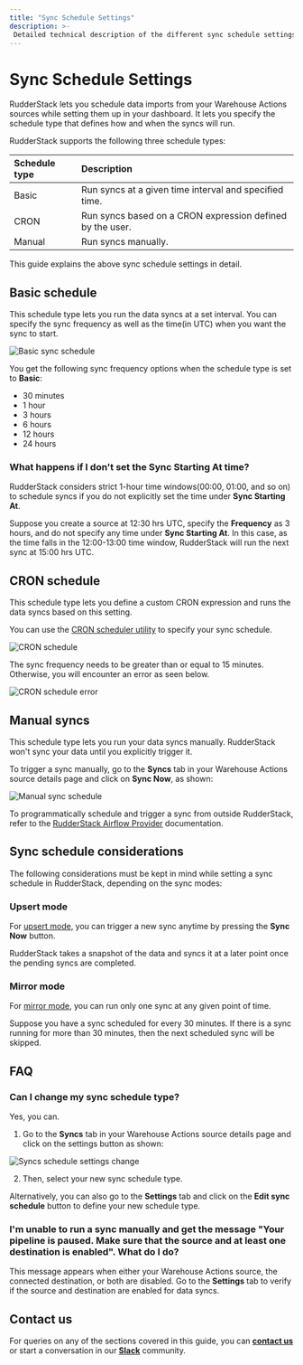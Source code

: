 ```yaml
---
title: "Sync Schedule Settings"
description: >-
 Detailed technical description of the different sync schedule settings for the Warehouse Actions sources.
---
```


# Sync Schedule Settings

RudderStack lets you schedule data imports from your Warehouse Actions sources while setting them up in your dashboard. It lets you specify the schedule type that defines how and when the syncs will run.

RudderStack supports the following three schedule types:

| Schedule type      | Description                                               |
| :------------------| :---------------------------------------------------------|
| Basic              | Run syncs at a given time interval and specified time.    |
| CRON               | Run syncs based on a CRON expression defined by the user. |
| Manual             | Run syncs manually.                                       |  

This guide explains the above sync schedule settings in detail.

## Basic schedule

This schedule type lets you run the data syncs at a set interval. You can specify the sync frequency as well as the time(in UTC) when you want the sync to start.

<img src="../../assets/warehouse-actions-sources/sync-schedule-basic.png" alt="Basic sync schedule" />

You get the following sync frequency options when the schedule type is set to **Basic**:

- 30 minutes
- 1 hour
- 3 hours
- 6 hours
- 12 hours
- 24 hours

### What happens if I don't set the Sync Starting At time?

RudderStack considers strict 1-hour time windows(00:00, 01:00, and so on) to schedule syncs if you do not explicitly set the time under **Sync Starting At**.

Suppose you create a source at 12:30 hrs UTC, specify the **Frequency** as 3 hours, and do not specify any time under **Sync Starting At**. In this case, as the time falls in the 12:00-13:00 time window, RudderStack will run the next sync at 15:00 hrs UTC.

## CRON schedule

This schedule type lets you define a custom CRON expression and runs the data syncs based on this setting. 

<div class="infoBlock">

You can use the <a href="https://crontab.guru/">CRON scheduler utility</a> to specify your sync schedule.
</div>

<img src="../../assets/warehouse-actions-sources/sync-schedule-cron.png" alt="CRON schedule" />

<div class="warningBlock">

The sync frequency needs to be greater than or equal to 15 minutes. Otherwise, you will encounter an error as seen below.
</div>

<img src="../../assets/warehouse-actions-sources/sync-schedule-cron-error.png" alt="CRON schedule error" />

## Manual syncs

This schedule type lets you run your data syncs manually. RudderStack won't sync your data until you explicitly trigger it.

To trigger a sync manually, go to the **Syncs** tab in your Warehouse Actions source details page and click on **Sync Now**, as shown:

<img src="../../assets/warehouse-actions-sources/sync-schedule-manual.png" alt="Manual sync schedule" />

<div class="infoBlock">

To programmatically schedule and trigger a sync from outside RudderStack, refer to the <a href="https://www.rudderstack.com/docs/warehouse-actions/airflow-provider/">RudderStack Airflow Provider</a> documentation.
</div>

## Sync schedule considerations

The following considerations must be kept in mind while setting a sync schedule in RudderStack, depending on the sync modes:

### Upsert mode

For [upsert mode](https://www.rudderstack.com/docs/warehouse-actions/common-settings/sync-modes/#upsert), you can trigger a new sync anytime by pressing the **Sync Now** button. 

RudderStack takes a snapshot of the data and syncs it at a later point once the pending syncs are completed.

### Mirror mode

For [mirror mode](https://www.rudderstack.com/docs/warehouse-actions/common-settings/sync-modes/#mirror-mode), you can run only one sync at any given point of time. 

Suppose you have a sync scheduled for every 30 minutes. If there is a sync running for more than 30 minutes, then the next scheduled sync will be skipped.

## FAQ

### Can I change my sync schedule type?

Yes, you can. 

1. Go to the **Syncs** tab in your Warehouse Actions source details page and click on the settings button as shown:

<img src="../../assets/warehouse-actions-sources/sync-schedule-settings-change.png" alt="Syncs schedule settings change" />

2. Then, select your new sync schedule type.

Alternatively, you can also go to the **Settings** tab and click on the **Edit sync schedule** button to define your new schedule type.

### I'm unable to run a sync manually and get the message "Your pipeline is paused. Make sure that the source and at least one destination is enabled". What do I do?

This message appears when either your Warehouse Actions source, the connected destination, or both are disabled. Go to the **Settings** tab to verify if the source and destination are enabled for data syncs.

## Contact us

For queries on any of the sections covered in this guide, you can [**contact us**](mailto:%20docs@rudderstack.com) or start a conversation in our [**Slack**](https://rudderstack.com/join-rudderstack-slack-community) community.
